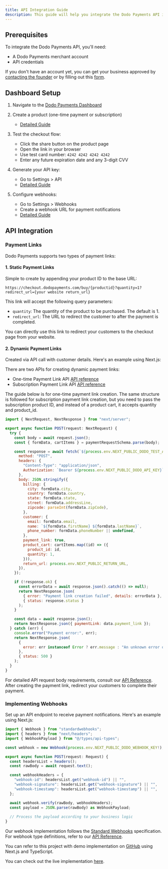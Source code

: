 ```yaml
---
title: API Integration Guide
description: This guide will help you integrate the Dodo Payments API into your website.
---
```


## Prerequisites

To integrate the Dodo Payments API, you'll need:
- A Dodo Payments merchant account
- API credentials

If you don't have an account yet, you can get your business approved by [contacting the founder](https://demo.dodopayments.com/) or by filling out this [form](https://dodopayments.com/early-access).

## Dashboard Setup

1. Navigate to the [Dodo Payments Dashboard](https://app.dodopayments.com/)

2. Create a product (one-time payment or subscription)
    - [Detailed Guide](/guides/one-time-product)
    
3. Test the checkout flow:
   - Click the share button on the product page
   - Open the link in your browser
   - Use test card number: `4242 4242 4242 4242`
   - Enter any future expiration date and any 3-digit CVV

4. Generate your API key:
   - Go to Settings > API
   - [Detailed Guide](/guides/api-key-generation)

5. Configure webhooks:
   - Go to Settings > Webhooks
   - Create a webhook URL for payment notifications
   - [Detailed Guide](/guides/webhook-setup)

## API Integration

### Payment Links

Dodo Payments supports two types of payment links:

#### 1. Static Payment Links

Simple to create by appending your product ID to the base URL:
```
https://checkout.dodopayments.com/buy/{productid}?quantity=1?redirect_url={your website return_url}
```
This link will accept the following query parameters:
- `quantity`: The quantity of the product to be purchased. The default is 1.
- `redirect_url`: The URL to redirect the customer to after the payment is completed.

You can directly use this link to redirect your customers to the checkout page from your website.

#### 2. Dynamic Payment Links
Created via API call with customer details. Here's an example using Next.js:

There are two APIs for creating dynamic payment links:

- One-time Payment Link API [API reference](/api-reference/payments/post-payments)
- Subscription Payment Link API [API reference](/api-reference/subscriptions/post-subscriptions)

The guide below is for one-time payment link creation. The same structure is followed for subscription payment link creation, but you need to pass the subscription product ID, and instead of a product cart, it accepts quantity and product_id.

```javascript
import { NextRequest, NextResponse } from "next/server";      

export async function POST(request: NextRequest) {
  try {
    const body = await request.json();
    const { formData, cartItems } = paymentRequestSchema.parse(body);

    const response = await fetch(`${process.env.NEXT_PUBLIC_DODO_TEST_API}/payments`, {
      method: "POST",
      headers: {
        "Content-Type": "application/json",
        Authorization: `Bearer ${process.env.NEXT_PUBLIC_DODO_API_KEY}`, // Replace with your API secret key generated from the Dodo Payments Dashboard
      },
      body: JSON.stringify({
        billing: {
          city: formData.city,
          country: formData.country,
          state: formData.state,
          street: formData.addressLine,
          zipcode: parseInt(formData.zipCode),
        },
        customer: {
          email: formData.email,
          name: `${formData.firstName} ${formData.lastName}`,
          phone_number: formData.phoneNumber || undefined,
        },
        payment_link: true,
        product_cart: cartItems.map((id) => ({
          product_id: id,
          quantity: 1,
        })),
        return_url: process.env.NEXT_PUBLIC_RETURN_URL,
      }),
    });

    if (!response.ok) {
      const errorData = await response.json().catch(() => null);
      return NextResponse.json(
        { error: "Payment link creation failed", details: errorData },
        { status: response.status }
      );
    }

    const data = await response.json();
    return NextResponse.json({ paymentLink: data.payment_link });
  } catch (err) {
    console.error("Payment error:", err);
    return NextResponse.json(
      {
        error: err instanceof Error ? err.message : "An unknown error occurred",
      },
      { status: 500 }
    );
  }
}
```

For detailed API request body requirements, consult our [API Reference](/api-reference/payments/post-payments). After creating the payment link, redirect your customers to complete their payment.

### Implementing Webhooks

Set up an API endpoint to receive payment notifications. Here's an example using Next.js:

```javascript
import { Webhook } from "standardwebhooks";
import { headers } from "next/headers";
import { WebhookPayload } from "@/types/api-types";

const webhook = new Webhook(process.env.NEXT_PUBLIC_DODO_WEBHOOK_KEY!); // Replace with your secret key generated from the Dodo Payments Dashboard

export async function POST(request: Request) {
  const headersList = headers();
  const rawBody = await request.text();

  const webhookHeaders = {
    "webhook-id": headersList.get("webhook-id") || "",
    "webhook-signature": headersList.get("webhook-signature") || "",
    "webhook-timestamp": headersList.get("webhook-timestamp") || "",
  };

  await webhook.verify(rawBody, webhookHeaders);
  const payload = JSON.parse(rawBody) as WebhookPayload;
  
  // Process the payload according to your business logic
}
```

Our webhook implementation follows the [Standard Webhooks](https://standardwebhooks.com/) specification. For webhook type definitions, refer to our [API Reference](/api-reference/webhooks/outgoing-webhooks).

You can refer to this project with demo implementation on [GitHub](https://github.com/dodopayments/dodo-checkout-demo) using Next.js and TypeScript.

You can check out the live implementation [here](https://atlas.dodopayments.com/).